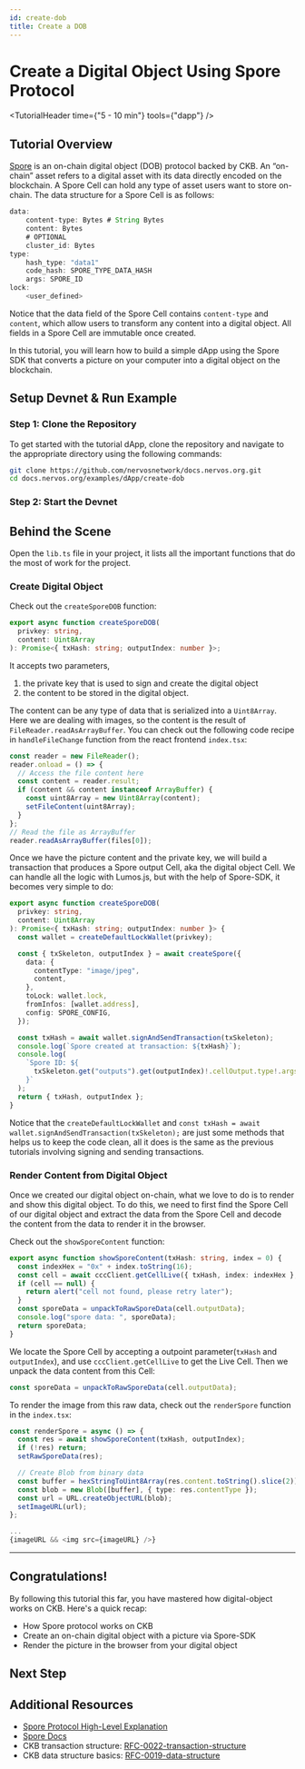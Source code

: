 ```yaml
---
id: create-dob
title: Create a DOB
---
```



# Create a Digital Object Using Spore Protocol

<TutorialHeader time={"5 - 10 min"} tools={"dapp"} />

## Tutorial Overview

[Spore](/docs/tech-explanation/spore-protocol) is an on-chain <Tooltip>digital object (DOB)</Tooltip> protocol backed by CKB. An “on-chain” asset refers to a digital asset with its data directly encoded on the blockchain. A Spore Cell can hold any type of asset users want to store on-chain. The data structure for a Spore Cell is as follows:

```js
data:
    content-type: Bytes # String Bytes
    content: Bytes
    # OPTIONAL
    cluster_id: Bytes
type:
    hash_type: "data1"
    code_hash: SPORE_TYPE_DATA_HASH
    args: SPORE_ID
lock:
    <user_defined>
```

Notice that the data field of the Spore Cell contains `content-type` and `content`, which allow users to transform any content into a digital object. All fields in a Spore Cell are immutable once created.

In this tutorial, you will learn how to build a simple dApp using the Spore SDK that converts a picture on your computer into a digital object on the blockchain.

## Setup Devnet & Run Example

### Step 1: Clone the Repository

To get started with the tutorial dApp, clone the repository and navigate to the appropriate directory using the following commands:

```bash {2}
git clone https://github.com/nervosnetwork/docs.nervos.org.git
cd docs.nervos.org/examples/dApp/create-dob
```

### Step 2: Start the Devnet

<SetupProject imageSrc="img/dapps/create-dob-dapp.jpg" />

## Behind the Scene

Open the `lib.ts` file in your project, it lists all the important functions that do the most of work for the project.

### Create Digital Object

Check out the `createSporeDOB` function:

```ts
export async function createSporeDOB(
  privkey: string,
  content: Uint8Array
): Promise<{ txHash: string; outputIndex: number }>;
```

It accepts two parameters,

1. the private key that is used to sign and create the digital object
2. the content to be stored in the digital object.

The content can be any type of data that is serialized into a `Uint8Array`. Here we are dealing with images, so the content is the result of `FileReader.readAsArrayBuffer`. You can check out the following code recipe in `handleFileChange` function from the react frontend `index.tsx`:

```ts
const reader = new FileReader();
reader.onload = () => {
  // Access the file content here
  const content = reader.result;
  if (content && content instanceof ArrayBuffer) {
    const uint8Array = new Uint8Array(content);
    setFileContent(uint8Array);
  }
};
// Read the file as ArrayBuffer
reader.readAsArrayBuffer(files[0]);
```

Once we have the picture content and the private key, we will build a transaction that produces a Spore output Cell, aka the digital object Cell. We can handle all the logic with Lumos.js, but with the help of Spore-SDK, it becomes very simple to do:

```ts
export async function createSporeDOB(
  privkey: string,
  content: Uint8Array
): Promise<{ txHash: string; outputIndex: number }> {
  const wallet = createDefaultLockWallet(privkey);

  const { txSkeleton, outputIndex } = await createSpore({
    data: {
      contentType: "image/jpeg",
      content,
    },
    toLock: wallet.lock,
    fromInfos: [wallet.address],
    config: SPORE_CONFIG,
  });

  const txHash = await wallet.signAndSendTransaction(txSkeleton);
  console.log(`Spore created at transaction: ${txHash}`);
  console.log(
    `Spore ID: ${
      txSkeleton.get("outputs").get(outputIndex)!.cellOutput.type!.args
    }`
  );
  return { txHash, outputIndex };
}
```

Notice that the `createDefaultLockWallet` and `const txHash = await wallet.signAndSendTransaction(txSkeleton);` are just some methods that helps us to keep the code clean, all it does is the same as the previous tutorials involving signing and sending transactions.

### Render Content from Digital Object

Once we created our digital object on-chain, what we love to do is to render and show this digital object. To do this, we need to first find the Spore Cell of our digital object and extract the data from the Spore Cell and decode the content from the data to render it in the browser.

Check out the `showSporeContent` function:

```ts
export async function showSporeContent(txHash: string, index = 0) {
  const indexHex = "0x" + index.toString(16);
  const cell = await cccClient.getCellLive({ txHash, index: indexHex }, true);
  if (cell == null) {
    return alert("cell not found, please retry later");
  }
  const sporeData = unpackToRawSporeData(cell.outputData);
  console.log("spore data: ", sporeData);
  return sporeData;
}
```

We locate the Spore Cell by accepting a outpoint parameter(`txHash` and `outputIndex`), and use `cccClient.getCellLive` to get the Live Cell. Then we unpack the data content from this Cell:

```ts
const sporeData = unpackToRawSporeData(cell.outputData);
```

To render the image from this raw data, check out the `renderSpore` function in the `index.tsx`:

```ts
const renderSpore = async () => {
  const res = await showSporeContent(txHash, outputIndex);
  if (!res) return;
  setRawSporeData(res);

  // Create Blob from binary data
  const buffer = hexStringToUint8Array(res.content.toString().slice(2));
  const blob = new Blob([buffer], { type: res.contentType });
  const url = URL.createObjectURL(blob);
  setImageURL(url);
};

...
{imageURL && <img src={imageURL} />}
```

---

## Congratulations!

By following this tutorial this far, you have mastered how digital-object works on CKB. Here's a quick recap:

- How Spore protocol works on CKB
- Create an on-chain digital object with a picture via Spore-SDK
- Render the picture in the browser from your digital object

## Next Step

<SwitchToTestnet readmeLink="https://github.com/nervosnetwork/docs.nervos.org/tree/master/examples/dApp/create-dob" />

## Additional Resources

- [Spore Protocol High-Level Explanation](/docs/tech-explanation/spore-protocol)
- [Spore Docs](https://docs.spore.pro/)
- CKB transaction structure: [RFC-0022-transaction-structure](https://github.com/nervosnetwork/rfcs/blob/master/rfcs/0022-transaction-structure/0022-transaction-structure.md)
- CKB data structure basics: [RFC-0019-data-structure](https://github.com/nervosnetwork/rfcs/blob/master/rfcs/0019-data-structures/0019-data-structures.md)
